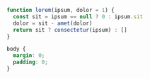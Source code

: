 <CodeWithTabs>

```js !!tabs main.js
function lorem(ipsum, dolor = 1) {
  const sit = ipsum == null ? 0 : ipsum.sit
  dolor = sit - amet(dolor)
  return sit ? consectetur(ipsum) : []
}
```

```css !!tabs styles.css
body {
  margin: 0;
  padding: 0;
}
```

</CodeWithTabs>
